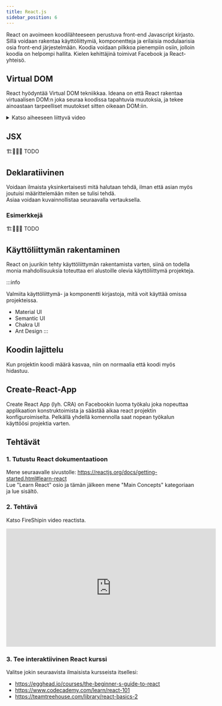```yaml
---
title: React.js
sidebar_position: 6
---
```


React on avoimeen koodilähteeseen perustuva front-end Javascript kirjasto. Sillä voidaan rakentaa käyttöliittymiä, komponentteja ja erilaisia modulaarisia osia front-end järjestelmään. Koodia voidaan pilkkoa pienempiin osiin, jolloin koodia on helpompi hallita. Kielen kehittäjinä toimivat Facebook ja React-yhteisö.  

## Virtual DOM
React hyödyntää Virtual DOM tekniikkaa. Ideana on että React rakentaa virtuaalisen DOM:n joka seuraa koodissa tapahtuvia muutoksia, ja tekee ainoastaan tarpeelliset muutokset sitten oikeaan DOM:iin. 

<details>
  <summary>Katso aiheeseen liittyvä video</summary>
  

<iframe width="560" height="315" src="https://www.youtube-nocookie.com/embed/hnQcDtXZC6g" title="YouTube video player" frameborder="0" allow="accelerometer; autoplay; clipboard-write; encrypted-media; gyroscope; picture-in-picture" allowfullscreen></iframe>
  

</details>  

## JSX 
🏗️👷‍♂️🚧 TODO

## Deklaratiivinen 
Voidaan ilmaista yksinkertaisesti mitä halutaan tehdä, ilman että asian myös joutuisi määrittelemään miten se tulisi tehdä.  
Asiaa voidaan kuvainnollistaa seuraavalla vertauksella. 

### Esimerkkejä
🏗️👷‍♂️🚧 TODO

<Tabs>
    <TabItem value="1" label="Deklaratiivinen esimerkki" default>
        <GetFile />
    </TabItem>
    <TabItem value="2" label="Imperatiivinen esimerkki">
        <GetFile2 />
    </TabItem>
</Tabs>

## Käyttöliittymän rakentaminen
React on juurikin tehty käyttöliittymän rakentamista varten, siinä on todella monia mahdollisuuksia toteuttaa eri alustoille olevia käyttöliittymä projekteja. 

:::info 

Valmiita käyttöliittymä- ja komponentti kirjastoja, mitä voit käyttää omissa projekteissa.
- Material UI
- Semantic UI
- Chakra UI 
- Ant Design
:::
## Koodin lajittelu
Kun projektin koodi määrä kasvaa, niin on normaalia että koodi myös hidastuu. 



## Create-React-App
Create React App (lyh. CRA) on Facebookin luoma työkalu joka nopeuttaa applikaation konstruktoimista ja säästää aikaa react projektin konfiguroimiselta. Pelkällä yhdellä komennolla saat nopean työkalun käyttöösi projektia varten. 

## Tehtävät

### 1. Tutustu React dokumentaatioon

Mene seuraavalle sivustolle: https://reactjs.org/docs/getting-started.html#learn-react  
Lue "Learn React" osio ja tämän jälkeen mene "Main Concepts" kategoriaan ja lue sisältö.

### 2. Tehtävä
Katso FireShipin video reactista.
<iframe width="560" height="315" src="https://www.youtube-nocookie.com/embed/Tn6-PIqc4UM" title="YouTube video player" frameborder="0" allow="accelerometer; autoplay; clipboard-write; encrypted-media; gyroscope; picture-in-picture" allowfullscreen></iframe>

### 3. Tee interaktiivinen React kurssi

Valitse jokin seuraavista ilmaisista kursseista itsellesi:
* https://egghead.io/courses/the-beginner-s-guide-to-react
* https://www.codecademy.com/learn/react-101
* https://teamtreehouse.com/library/react-basics-2



